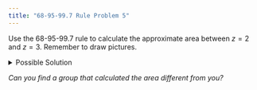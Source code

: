 ```yaml
---
title: "68-95-99.7 Rule Problem 5"
---
```


Use the 68-95-99.7 rule to calculate the approximate area between $z = 2$ and $z = 3$. Remember to draw pictures.

<details>

<summary>Possible Solution</summary>

The area we are interested in is shown below.

![](fig_approx_2to3.png)

The area within 3 standard deviation of the mean is approximately 0.997.

![](fig_approx_3stdev.png)

The area within 2 standard deviation of the mean is approximately 0.95.

![](fig_approx_2stdev.png)

If we remove (subtract) the area between $z = -2$ and $z=2$ from the area between $z = -3$ and $z=3$, we will be left with the areas between $z=-3$ and $z=-2$ and between $z=2$ and $z=3$.

![](fig_approx_2to3_equation.png)

0.997 - 0.95 = 0.047

Because the distribution is symmetric these two remaining areas will be the same size.

0.047/2 = 0.0235

The area between $z = 2$ and $z = 3$ is 0.0235 (or 2.35% of the total area).

</details>

*Can you find a group that calculated the area different from you?*

<!--- Winter 2023 Computation Practice #6d--->
